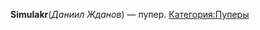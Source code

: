 {{Инфобокс_для_пуперов
|title2=Simulakr
|другие_ники=Nivilir, Sracasam
|image3=simulakr.jpg
|сферы_творчества=RYTP, Стримы, Летсплеи по майнкрафту
|год_начала=2015
|имя_фамилия = Даниил Жданов
|дата_рождения = 12 декабря 1998
|место_проживания=Москва
|ссылки=
*[https://www.youtube.com/channel/UCfmFrWz7LPLKpI4VJ4KXG0g/featured YouTube]
*[https://vk.com/simulating VK]
}}
'''Simulakr '''(''Даниил Жданов'') — пупер.
[[Категория:Пуперы]]